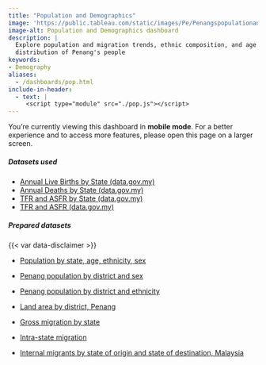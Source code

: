```yaml
---
title: "Population and Demographics"
image: 'https://public.tableau.com/static/images/Pe/Penangspopulationanddemographics/Overalltrend/1.png'
image-alt: Population and Demographics dashboard
description: |
  Explore population and migration trends, ethnic composition, and age 
  distribution of Penang's people
keywords: 
- Demography
aliases:
  - /dashboards/pop.html
include-in-header:
  - text: |
     <script type="module" src="./pop.js"></script>
---
```


::: {.hide-on-desktop}
::: {.callout-note }
You're currently viewing this dashboard in **mobile mode**. For a better experience and to access more features, please open this page on a larger screen.
:::
:::


::: dashboard
```{=html}
<!-- Don't set div width and height as we've done that above -->
<div id="tableauViz"></div>
```
:::

::: {.callout-important icon="false" collapse="true" title="Download data"}
##### Datasets used

-   [Annual Live Births by State (data.gov.my)](https://data.gov.my/data-catalogue/births_annual_state)
-   [Annual Deaths by State (data.gov.my)](https://data.gov.my/data-catalogue/deaths_state)
-   [TFR and ASFR by State (data.gov.my)](https://data.gov.my/data-catalogue/fertility_state)
-   [TFR and ASFR (data.gov.my)](https://data.gov.my/data-catalogue/fertility)

##### Prepared datasets

{{< var data-disclaimer >}}

* [Population by state, age, ethnicity, sex](https://drive.google.com/uc?export=download&id=1BMxNmnlH7lhNn2T2gK3QEpxySXn3uQMF)

* [Penang population by district and sex](https://docs.google.com/spreadsheets/d/e/2PACX-1vS03rougOQ6GD0tmhK1hEwrkCOTjZ8C5QhkpxYTyMgFD1VHCdgXl39dWyr0t05T3odUtUf5-EhertBq/pub?gid=1633204781&single=true&output=csv)

* [Penang population by district and ethnicity](https://docs.google.com/spreadsheets/d/e/2PACX-1vS03rougOQ6GD0tmhK1hEwrkCOTjZ8C5QhkpxYTyMgFD1VHCdgXl39dWyr0t05T3odUtUf5-EhertBq/pub?gid=771529500&single=true&output=csv)

* [Land area by district, Penang](https://docs.google.com/spreadsheets/d/e/2PACX-1vTMnhuIFhVotk0DgOYui9xpydR-pi9eavuNSMrofvWouhi1zd7a_6pTYc5ePBVxVA/pub?gid=1684777835&single=true&output=csv)

* [Gross migration by state](https://docs.google.com/spreadsheets/d/e/2PACX-1vTMfASHgcadYpr3D06Cixw7ll8j3AG5L4h96UpW_dQHc-qFZ1HSqZ162vHmIWew5cn5U6Z5VtXpqtoj/pub?gid=448670159&single=true&output=csv)

* [Intra-state migration](https://docs.google.com/spreadsheets/d/e/2PACX-1vT-bOUZoFusJ96iNM9abwbip9e9rBXeIsPFlRJnwH7zObee8ZUiNmg-ppzz17N3sw/pub?gid=682110531&single=true&output=csv)

* [Internal migrants by state of origin and state of destination, Malaysia](https://docs.google.com/spreadsheets/d/e/2PACX-1vTywDv-XFV18VMdNPtaikhCSfjWbEbhR8GcCOojbxlNzkt7nKmwem567XPa3onr-mdg_4f5inj7wthR/pub?gid=599265474&single=true&output=csv)
:::